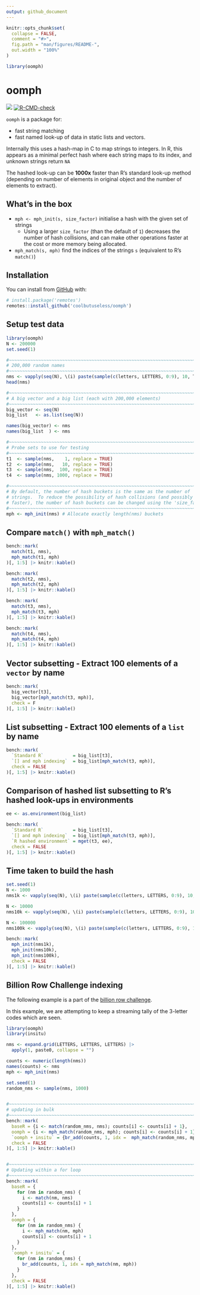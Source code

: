```yaml
---
output: github_document
---
```


<!-- README.md is generated from README.Rmd. Please edit that file -->

```r
knitr::opts_chunk$set(
  collapse = FALSE,
  comment = "#>",
  fig.path = "man/figures/README-",
  out.width = "100%"
)

library(oomph)
```

# oomph

<!-- badges: start -->
![](https://img.shields.io/badge/cool-useless-green.svg)
[![R-CMD-check](https://github.com/coolbutuseless/oomph/actions/workflows/R-CMD-check.yaml/badge.svg)](https://github.com/coolbutuseless/oomph/actions/workflows/R-CMD-check.yaml)
<!-- badges: end -->

`oomph` is a package for: 

* fast string matching
* fast named look-up of data in static lists and vectors.

Internally this uses a hash-map in C to map strings to integers.  In R, 
this appears as a minimal perfect hash where each string maps to its index, 
and unknown strings return `NA`

The hashed look-up can be **1000x** faster than R's standard look-up method (depending on 
number of elements in original object and the number of elements to extract).


## What's in the box

* `mph <- mph_init(s, size_factor)` initialise a hash with the given set of strings
    * Using a larger `size_factor` (than the default of `1`) decreases the number 
      of hash collisions, and can make other operations faster at the cost or
      more memory being allocated.
* `mph_match(s, mph)` find the indices of the strings `s` (equivalent to R's `match()`)



## Installation

You can install from [GitHub](https://github.com/coolbutuseless/oomph) with:

``` r
# install.package('remotes')
remotes::install_github('coolbutuseless/oomph')
```

## Setup test data


```r
library(oomph)
N <- 200000
set.seed(1)

#~~~~~~~~~~~~~~~~~~~~~~~~~~~~~~~~~~~~~~~~~~~~~~~~~~~~~~~~~~~~~~~~~~~~~~~~~~~~
# 200,000 random names
#~~~~~~~~~~~~~~~~~~~~~~~~~~~~~~~~~~~~~~~~~~~~~~~~~~~~~~~~~~~~~~~~~~~~~~~~~~~~
nms <- vapply(seq(N), \(i) paste(sample(c(letters, LETTERS, 0:9), 10, T), collapse = ""), character(1))
head(nms)

#~~~~~~~~~~~~~~~~~~~~~~~~~~~~~~~~~~~~~~~~~~~~~~~~~~~~~~~~~~~~~~~~~~~~~~~~~~~~
# A big vector and a big list (each with 200,000 elements)
#~~~~~~~~~~~~~~~~~~~~~~~~~~~~~~~~~~~~~~~~~~~~~~~~~~~~~~~~~~~~~~~~~~~~~~~~~~~~
big_vector <- seq(N)
big_list   <- as.list(seq(N))

names(big_vector) <- nms
names(big_list  ) <- nms

#~~~~~~~~~~~~~~~~~~~~~~~~~~~~~~~~~~~~~~~~~~~~~~~~~~~~~~~~~~~~~~~~~~~~~~~~~~~~
# Probe sets to use for testing
#~~~~~~~~~~~~~~~~~~~~~~~~~~~~~~~~~~~~~~~~~~~~~~~~~~~~~~~~~~~~~~~~~~~~~~~~~~~~
t1  <- sample(nms,    1, replace = TRUE)
t2  <- sample(nms,   10, replace = TRUE)
t3  <- sample(nms,  100, replace = TRUE)
t4  <- sample(nms, 1000, replace = TRUE)

#~~~~~~~~~~~~~~~~~~~~~~~~~~~~~~~~~~~~~~~~~~~~~~~~~~~~~~~~~~~~~~~~~~~~~~~~~~~~
# By default, the number of hash buckets is the same as the number of 
# strings.  To reduce the possibility of hash collisions (and possibly make look-ups
# faster), the number of hash buckets can be changed using the 'size_factor'
#~~~~~~~~~~~~~~~~~~~~~~~~~~~~~~~~~~~~~~~~~~~~~~~~~~~~~~~~~~~~~~~~~~~~~~~~~~~~
mph <- mph_init(nms) # Allocate exactly length(nms) buckets
```


## Compare `match()` with `mph_match()`


```r
bench::mark(
  match(t1, nms),
  mph_match(t1, mph)
)[, 1:5] |> knitr::kable()

bench::mark(
  match(t2, nms),
  mph_match(t2, mph)
)[, 1:5] |> knitr::kable()

bench::mark(
  match(t3, nms),
  mph_match(t3, mph)
)[, 1:5] |> knitr::kable()

bench::mark(
  match(t4, nms),
  mph_match(t4, mph)
)[, 1:5] |> knitr::kable()
```




## Vector subsetting - Extract 100 elements of a `vector` by name

```r
bench::mark(
  big_vector[t3],
  big_vector[mph_match(t3, mph)],
  check = F
)[, 1:5] |> knitr::kable()
```


## List subsetting - Extract 100 elements of a `list` by name

```r
bench::mark(
  `Standard R`           = big_list[t3],
  `[] and mph indexing`  = big_list[mph_match(t3, mph)],
  check = FALSE
)[, 1:5] |> knitr::kable()
```



## Comparison of hashed list subsetting to R's hashed look-ups in environments

```r
ee <- as.environment(big_list)

bench::mark(
  `Standard R`           = big_list[t3],
  `[] and mph indexing`  = big_list[mph_match(t3, mph)],
  `R hashed environment` = mget(t3, ee),
  check = FALSE
)[, 1:5] |> knitr::kable()
```

## Time taken to build the hash

```r
set.seed(1)
N <- 1000
nms1k <- vapply(seq(N), \(i) paste(sample(c(letters, LETTERS, 0:9), 10, T), collapse = ""), character(1))

N <- 10000
nms10k <- vapply(seq(N), \(i) paste(sample(c(letters, LETTERS, 0:9), 10, T), collapse = ""), character(1))

N <- 100000
nms100k <- vapply(seq(N), \(i) paste(sample(c(letters, LETTERS, 0:9), 10, T), collapse = ""), character(1))

bench::mark(
  mph_init(nms1k),
  mph_init(nms10k),
  mph_init(nms100k),
  check = FALSE
)[, 1:5] |> knitr::kable()

```


## Billion Row Challenge indexing

The following example is a part of the [billion row challenge](https://github.com/jrosell/1br).

In this example, we are attempting to keep a streaming tally of the 3-letter codes
which are seen.

```r
library(oomph)
library(insitu)

nms <- expand.grid(LETTERS, LETTERS, LETTERS) |> 
  apply(1, paste0, collapse = "")

counts <- numeric(length(nms))
names(counts) <- nms
mph <- mph_init(nms)

set.seed(1)
random_nms <- sample(nms, 1000)


#~~~~~~~~~~~~~~~~~~~~~~~~~~~~~~~~~~~~~~~~~~~~~~~~~~~~~~~~~~~~~~~~~~~~~~~~~~~~
# updating in bulk
#~~~~~~~~~~~~~~~~~~~~~~~~~~~~~~~~~~~~~~~~~~~~~~~~~~~~~~~~~~~~~~~~~~~~~~~~~~~~
bench::mark(
  baseR = {i <- match(random_nms, nms); counts[i] <- counts[i] + 1},
  oomph = {i <- mph_match(random_nms, mph); counts[i] <- counts[i] + 1},
  `oomph + insitu` = {br_add(counts, 1, idx =  mph_match(random_nms, mph))},
  check = FALSE
)[, 1:5] |> knitr::kable()


#~~~~~~~~~~~~~~~~~~~~~~~~~~~~~~~~~~~~~~~~~~~~~~~~~~~~~~~~~~~~~~~~~~~~~~~~~~~~
# Updating within a for loop
#~~~~~~~~~~~~~~~~~~~~~~~~~~~~~~~~~~~~~~~~~~~~~~~~~~~~~~~~~~~~~~~~~~~~~~~~~~~~
bench::mark(
  baseR = {
    for (nm in random_nms) {
      i <- match(nm, nms)
      counts[i] <- counts[i] + 1
    }
  },
  oomph = {
    for (nm in random_nms) {
      i <- mph_match(nm, mph)
      counts[i] <- counts[i] + 1
    }
  },
  `oomph + insitu` = {
    for (nm in random_nms) {
      br_add(counts, 1, idx = mph_match(nm, mph))
    }
  },
  check = FALSE
)[, 1:5] |> knitr::kable()
```























